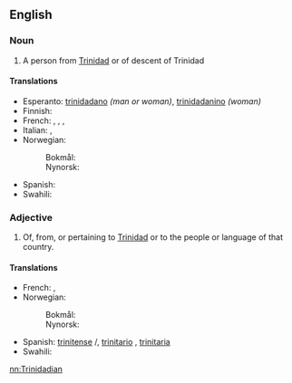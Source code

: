 ==English==

===Noun===
{{en-noun}}

# A person from [[Trinidad]] or of descent of Trinidad

====Translations====
{{trans-top|a person from Trinidad}}
* Esperanto: [[trinidadano]] ''(man or woman)'', [[trinidadanino]] ''(woman)''
* Finnish: {{t|fi|trinidadtobagolainen}}
* French: {{t|fr|Trinidadien|m}}, {{t|fr|Trinidadienne|f}}, {{t|fr|Trinidadais|m}}, {{t|fr|Trinidadaise|f}}
* Italian: {{t|it|trinidadiano|m}}, {{t|it|trinidadiana|f}}
* Norwegian:
*: Bokmål: {{t|nb|trinidader|m}}
*: Nynorsk: {{t+|nn|trinidadar|m}}
{{trans-mid}}
* Spanish: {{t|es|trinitense|m|f}}
* Swahili: {{t+|sw|Mtrinidadi}}
{{trans-bottom}}

===Adjective===
{{en-adj|-}}

# Of, from, or pertaining to [[Trinidad]] or to the people or language of that country.

====Translations====
{{trans-top|of, from, or pertaining to Trinidad or to the people or language of that country}}
* French: {{t|fr|trinidadien|m}}, {{t|fr|trinidadienne|f}}
* Norwegian:
*: Bokmål: {{t|nb|trinidader|m}}
*: Nynorsk: {{t+|nn|trinidadar|m}}
{{trans-mid}}
* Spanish: [[trinitense]] {{m}}/{{f}}, [[trinitario]] {{m}} {{qualifier|Venezuela}},  [[trinitaria]] {{f}} {{qualifier|Venezuela}}
* Swahili: {{t+|sw|Mtrinidadi}}
{{trans-bottom}}

[[nn:Trinidadian]]